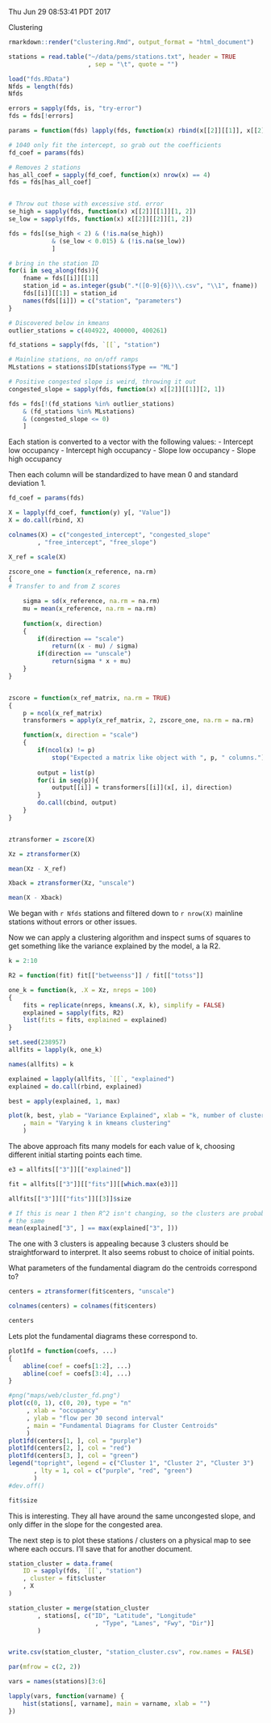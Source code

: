 Thu Jun 29 08:53:41 PDT 2017


Clustering


```R

rmarkdown::render("clustering.Rmd", output_format = "html_document")

```

```R

stations = read.table("~/data/pems/stations.txt", header = TRUE
                      , sep = "\t", quote = "")

load("fds.RData")
Nfds = length(fds)
Nfds

errors = sapply(fds, is, "try-error")
fds = fds[!errors]

params = function(fds) lapply(fds, function(x) rbind(x[[2]][[1]], x[[2]][[2]]))

# 1040 only fit the intercept, so grab out the coefficients
fd_coef = params(fds)

# Removes 2 stations
has_all_coef = sapply(fd_coef, function(x) nrow(x) == 4)
fds = fds[has_all_coef]


# Throw out those with excessive std. error
se_high = sapply(fds, function(x) x[[2]][[1]][1, 2])
se_low = sapply(fds, function(x) x[[2]][[2]][1, 2])

fds = fds[(se_high < 2) & (!is.na(se_high))
            & (se_low < 0.015) & (!is.na(se_low))
            ]

# bring in the station ID
for(i in seq_along(fds)){
    fname = fds[[i]][[1]]
    station_id = as.integer(gsub(".*([0-9]{6})\\.csv", "\\1", fname))
    fds[[i]][[1]] = station_id
    names(fds[[i]]) = c("station", "parameters")
}

# Discovered below in kmeans
outlier_stations = c(404922, 400000, 400261)

fd_stations = sapply(fds, `[[`, "station")

# Mainline stations, no on/off ramps
MLstations = stations$ID[stations$Type == "ML"]

# Positive congested slope is weird, throwing it out
congested_slope = sapply(fds, function(x) x[[2]][[1]][2, 1])

fds = fds[!(fd_stations %in% outlier_stations)
    & (fd_stations %in% MLstations)
    & (congested_slope <= 0)
    ]

```

Each station is converted to a vector with the following values:
- Intercept low occupancy
- Intercept high occupancy
- Slope low occupancy
- Slope high occupancy

Then each column will be standardized to have mean 0 and standard deviation
1.


```R

fd_coef = params(fds)

X = lapply(fd_coef, function(y) y[, "Value"])
X = do.call(rbind, X)

colnames(X) = c("congested_intercept", "congested_slope"
        , "free_intercept", "free_slope")

X_ref = scale(X)

zscore_one = function(x_reference, na.rm)
{
# Transfer to and from Z scores

    sigma = sd(x_reference, na.rm = na.rm)
    mu = mean(x_reference, na.rm = na.rm)
    
    function(x, direction)
    {
        if(direction == "scale")
            return((x - mu) / sigma)
        if(direction == "unscale")
            return(sigma * x + mu)
    }
}


zscore = function(x_ref_matrix, na.rm = TRUE)
{
    p = ncol(x_ref_matrix)
    transformers = apply(x_ref_matrix, 2, zscore_one, na.rm = na.rm)

    function(x, direction = "scale")
    {
        if(ncol(x) != p)
            stop("Expected a matrix like object with ", p, " columns.")
        
        output = list(p)
        for(i in seq(p)){
            output[[i]] = transformers[[i]](x[, i], direction)
        }
        do.call(cbind, output)
    }
}


ztransformer = zscore(X)

Xz = ztransformer(X)

mean(Xz - X_ref)

Xback = ztransformer(Xz, "unscale")

mean(X - Xback)

```

We began with `r Nfds` stations and filtered down to `r nrow(X)` mainline
stations without errors or other issues.

Now we can apply a clustering algorithm and inspect sums of squares to get
something like the variance explained by the model, a la R2.


```R

k = 2:10

R2 = function(fit) fit[["betweenss"]] / fit[["totss"]]

one_k = function(k, .X = Xz, nreps = 100)
{
    fits = replicate(nreps, kmeans(.X, k), simplify = FALSE)
    explained = sapply(fits, R2)
    list(fits = fits, explained = explained)
}

set.seed(238957)
allfits = lapply(k, one_k)

names(allfits) = k

explained = lapply(allfits, `[[`, "explained")
explained = do.call(rbind, explained)

best = apply(explained, 1, max)

plot(k, best, ylab = "Variance Explained", xlab = "k, number of clusters"
    , main = "Varying k in kmeans clustering"
    )

```

The above approach fits many models for each value of k, choosing different
initial starting points each time. 


```R

e3 = allfits[["3"]][["explained"]]

fit = allfits[["3"]][["fits"]][[which.max(e3)]]

allfits[["3"]][["fits"]][[3]]$size

# If this is near 1 then R^2 isn't changing, so the clusters are probably
# the same
mean(explained["3", ] == max(explained["3", ]))

```

The one with 3 clusters is appealing because 3 clusters should be
straightforward to interpret. It also seems robust to choice of initial
points.

What parameters of the fundamental diagram do the centroids correspond to?

```R

centers = ztransformer(fit$centers, "unscale")

colnames(centers) = colnames(fit$centers)

centers

```

Lets plot the fundamental diagrams these correspond to.


```R

plot1fd = function(coefs, ...)
{
    abline(coef = coefs[1:2], ...)
    abline(coef = coefs[3:4], ...)
}

#png("maps/web/cluster_fd.png")
plot(c(0, 1), c(0, 20), type = "n"
     , xlab = "occupancy"
     , ylab = "flow per 30 second interval"
     , main = "Fundamental Diagrams for Cluster Centroids"
     )
plot1fd(centers[1, ], col = "purple")
plot1fd(centers[2, ], col = "red")
plot1fd(centers[3, ], col = "green")
legend("topright", legend = c("Cluster 1", "Cluster 2", "Cluster 3")
       , lty = 1, col = c("purple", "red", "green")
       )
#dev.off()

fit$size

```

This is interesting. They all have around the same uncongested slope, and
only differ in the slope for the congested area.

The next step is to plot these stations / clusters on a physical map to see
where each occurs. I'll save that for another document.

```R

station_cluster = data.frame(
    ID = sapply(fds, `[[`, "station")
    , cluster = fit$cluster
    , X
)

station_cluster = merge(station_cluster
        , stations[, c("ID", "Latitude", "Longitude"
                        , "Type", "Lanes", "Fwy", "Dir")]
        )


write.csv(station_cluster, "station_cluster.csv", row.names = FALSE)

```


```R

par(mfrow = c(2, 2))

vars = names(stations)[3:6]

lapply(vars, function(varname) {
    hist(stations[, varname], main = varname, xlab = "")
})

```


